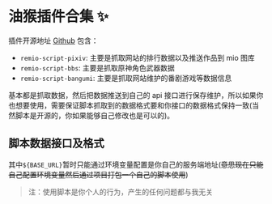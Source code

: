 # 油猴插件合集 ✨

插件开源地址 [Github](https://github.com/kasuie/remio-script) 包含：

- `remio-script-pixiv`: 主要是抓取网站的排行数据以及推送作品到 mio 图库
- `remio-script-bbs`: 主要是抓取原神角色武器数据
- `remio-script-bangumi`: 主要是抓取网站维护的番剧游戏等数据信息

基本都是抓取数据，然后把数据推送到自己的 api 接口进行保存维护，所以如果你也想要使用，需要保证脚本抓取到的数据格式要和你接口的数据格式保持一致(当然脚本是开源的，你如果能够自己修改也是可以的)。

## 脚本数据接口及格式

其中`${BASE_URL}`暂时只能通过环境变量配置是你自己的服务端地址(~~意思现在只能自己配置环境变量然后通过项目打包一个自己的脚本使用~~)

> 注：使用脚本是你个人的行为，产生的任何问题都与我无关
